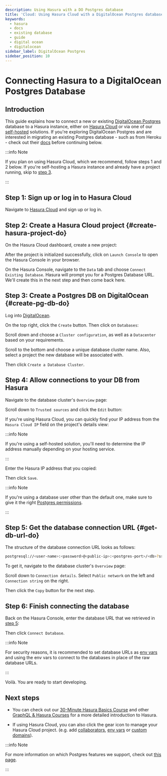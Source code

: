 ```yaml
---
description: Using Hasura with a DO Postgres database
title: 'Cloud: Using Hasura Cloud with a DigitalOcean Postgres database'
keywords:
  - hasura
  - docs
  - existing database
  - guide
  - digital ocean
  - digitalocean
sidebar_label: DigitalOcean Postgres
sidebar_position: 10
---
```



# Connecting Hasura to a DigitalOcean Postgres Database

## Introduction

This guide explains how to connect a new or existing
[DigitalOcean Postgres](https://www.digitalocean.com/products/managed-databases-postgresql) database to a Hasura
instance, either on [Hasura Cloud](https://cloud.hasura.io?skip_onboarding=true) or via one of our
[self-hosted](/deployment/deployment-guides/index.mdx) solutions. If you're exploring DigitalOcean Postgres and are
interested in migrating an existing Postgres database - such as from Heroku - check out their
[docs](https://docs.digitalocean.com/products/databases/postgresql/how-to/migrate/) before continuing below.

:::info Note

If you plan on using Hasura Cloud, which we recommend, follow steps 1 and 2 below. If you're self-hosting a Hasura
instance and already have a project running, skip to [step 3](#create-pg-db-do).

:::

## Step 1: Sign up or log in to Hasura Cloud

Navigate to [Hasura Cloud](https://cloud.hasura.io/signup/?pg=docs&plcmt=body&cta=navigate-to-hasura-cloud&tech=default)
and sign up or log in.

## Step 2: Create a Hasura Cloud project {#create-hasura-project-do}

On the Hasura Cloud dashboard, create a new project:

<Thumbnail src="/img/cloud-dbs/create-hasura-cloud-project.png" alt="Create Hasura Cloud project" />

After the project is initialized successfully, click on `Launch Console` to open the Hasura Console in your browser.

On the Hasura Console, navigate to the `Data` tab and choose `Connect Existing Database`. Hasura will prompt you for a
Postgres Database URL. We'll create this in the next step and then come back here.

<Thumbnail src="/img/cloud-dbs/existing-db-setup.png" alt="Hasura Cloud database setup" width="700px" />

## Step 3: Create a Postgres DB on DigitalOcean {#create-pg-db-do}

Log into [DigitalOcean](https://cloud.digitalocean.com/).

On the top right, click the `Create` button. Then click on `Databases`:

<Thumbnail src="/img/cloud-dbs/do/create-database.png" alt="Create database on DigitalOcean" />

Scroll down and choose a `Cluster configuration`, as well as a `Datacenter` based on your requirements.

Scroll to the bottom and choose a unique database cluster name. Also, select a project the new database will be
associated with.

<Thumbnail src="/img/cloud-dbs/do/cluster-name.png" alt="Select cluster name for database on DigitalOcean" />

Then click `Create a Database Cluster`.

## Step 4: Allow connections to your DB from Hasura

Navigate to the database cluster's `Overview` page:

<Thumbnail src="/img/cloud-dbs/do/db-settings.png" alt="Navigate to database settings in DigitalOcean" />

Scroll down to `Trusted sources` and click the `Edit` button:

<Thumbnail src="/img/cloud-dbs/do/edit-trusted-sources.png" alt="Edit trusted sources for database in DigitalOcean" />

If you're using Hasura Cloud, you can quickly find your IP address from the `Hasura Cloud IP` field on the project's
details view:

<Thumbnail src="/img/projects/hasura-cloud-ip.png" alt="Hasura Cloud IP field" width="1000px" />

:::info Note

If you're using a self-hosted solution, you'll need to determine the IP address manually depending on your hosting
service.

:::

Enter the Hasura IP address that you copied:

<Thumbnail src="/img/cloud-dbs/do/add-hasura-ip.png" alt="Add Hasura IP to database in DigitalOcean" width="700px" />

Then click `Save`.

:::info Note

If you're using a database user other than the default one, make sure to give it the right
[Postgres permissions](/deployment/postgres-requirements.mdx#managed-pg-permissions).

:::

## Step 5: Get the database connection URL {#get-db-url-do}

The structure of the database connection URL looks as follows:

```bash
postgresql://<user-name>:<password>@<public-ip>:<postgres-port>/<db>?sslmode=require
```

To get it, navigate to the database cluster's `Overview` page:

<Thumbnail src="/img/cloud-dbs/do/db-overview.png" alt="Navigate to database overview in DigitalOcean" />

Scroll down to `Connection details`. Select `Public network` on the left and `Connection string` on the right.

<Thumbnail
  src="/img/cloud-dbs/do/connection-string.png"
  alt="Get the database connection string in DigitalOcean"
  width="600px"
/>

Then click the `Copy` button for the next step.

## Step 6: Finish connecting the database

Back on the Hasura Console, enter the database URL that we retrieved in [step 5](#get-db-url-do):

<Thumbnail src="/img/cloud-dbs/do/DO-complete.png" alt="Database setup" width="600px" />

Then click `Connect Database`.

:::info Note

For security reasons, it is recommended to set database URLs as
[env vars](/hasura-cloud/projects/env-vars.mdx#manage-project-env-vars) and using the env vars to connect to the
databases in place of the raw database URLs.

:::

Voilà. You are ready to start developing.

<Thumbnail src="/img/cloud-dbs/hasura-console.png" alt="Hasura Console" />

## Next steps

- You can check out our [30-Minute Hasura Basics Course](https://hasura.io/learn/graphql/hasura/introduction/) and other
  [GraphQL & Hasura Courses](https://hasura.io/learn/) for a more detailed introduction to Hasura.

- If using Hasura Cloud, you can also click the gear icon to manage your Hasura Cloud project. (e.g. add
  [collaborators](/hasura-cloud/projects/collaborators.mdx#manage-project-collaborators),
  [env vars](/hasura-cloud/projects/env-vars.mdx#manage-project-env-vars) or
  [custom domains](/hasura-cloud/domains.mdx#manage-project-domains)).

<Thumbnail src="/img/getting-started/project-manage.png" alt="Project actions" width="860px" />

:::info Note

For more information on which Postgres features we support, check out [this page](/databases/feature-support.mdx).

:::
